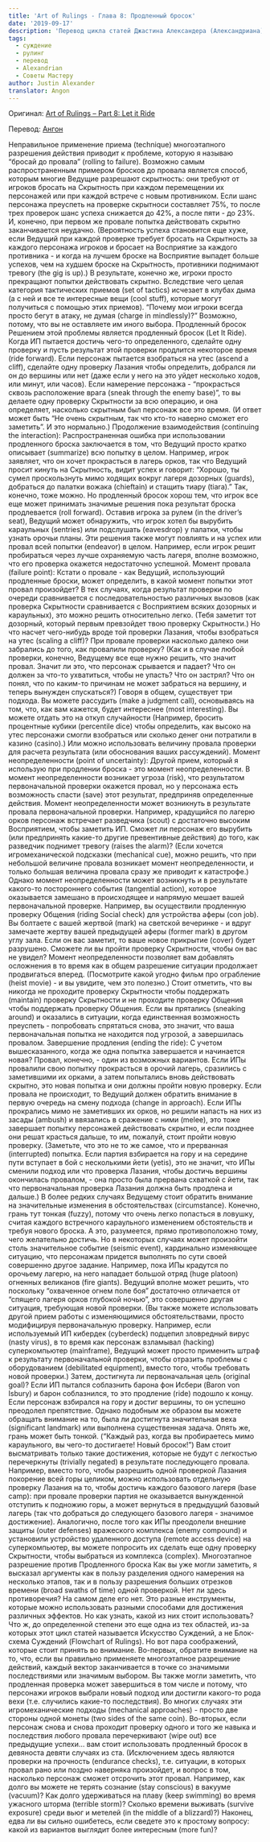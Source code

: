 ```yaml
---
title: 'Art of Rulings - Глава 8: Продленный бросок'
date: '2019-09-17'
description: 'Перевод цикла статей Джастина Александера (Александриана) про искусство вынесения суждений (рулингов) во время вождения НРИ - часть 8'
tags:
  - суждение
  - рулинг
  - перевод
  - Alexandrian
  - Советы Мастеру
author: Justin Alexander
translator: Angon
---
```


Оригинал: [Art of Rulings – Part 8: Let it Ride ](https://thealexandrian.net/wordpress/38313/roleplaying-games/the-art-of-rulings-part-8-let-it-ride)

Перевод: [Ангон](https://docs.google.com/document/d/13Ov9ItJiZ_gUPP08wt-gR3EFPOCTnKBMTXRpaW8nqHQ/edit#)

Неправильное применение приема (technique) многоэтапного разрешения действия приводит к проблеме, которую я называю “бросай до провала” (rolling to failure).
Возможно самым распространенным примером бросков до провала является способ, которым многие Ведущие разрешают скрытность: они требуют от игроков бросать на Скрытность при каждом перемещении их персонажей или при каждой встрече с новым противником. Если шанс персонажа преуспеть на проверке скрытноси составляет 75%, то после трех проверок шанс успеха снижается до 42%, а после пяти - до 23%. И, конечно, при первом же провале попытка действовать скрытно заканчивается неудачно. (Вероятность успеха становится еще хуже, если Ведущий при каждой проверке требует бросать на Скрытность за каждого персонажа игроков и бросает на Восприятие за каждого противника - и когда на лучшем броске на Восприятие выпадет больше успехов, чем на худшем броске на Скрытность, противники поднимают тревогу (the gig is up).)
В результате, конечно же, игроки просто прекращают попытки действовать скрытно. Вследствие чего целая категория тактических приемов (set of tactics) исчезает в клубах дыма (а с ней и все те интересные вещи (cool stuff), которые могут получиться с помощью этих приемов).
“Почему мои игроки всегда просто бегут в атаку, не думая (charge in mindlessly)?”
Возможно, потому, что вы не оставляете им иного выбора.
Продленный бросок
Решением этой проблемы является продленный бросок (Let It Ride).
Когда ИП пытается достичь чего-то определенного, сделайте одну проверку и пусть результат этой проверки продлится некоторое время (ride forward). Если персонаж пытается взобраться на утес (ascend a cliff), сделайте одну проверку Лазания чтобы определить, добрался ли он до вершины или нет (даже если у него на это уйдет несколько ходов, или минут, или часов). Если намерение персонажа - “прокрасться сквозь расположение врага (sneak through the enemy base)”, то вы делаете одну проверку Скрытности за всю операцию, и она определяет, насколько скрытным был персонаж все это время. (И ответ может быть “Не очень скрытным, так что кто-то наверно сможет его заметить”. И это нормально.)
Продолжение взаимодействия (continuing the interaction): Распространенная ошибка при использовании продленного броска заключается в том, что Ведущий просто кратко описывает (summarize) всю попытку в целом. Например, игрок заявляет, что он хочет прокрасться в лагерь орков, так что Ведущий просит кинуть на Скрытность, видит успех и говорит: “Хорошо, ты сумел проскользнуть мимо ходящих вокруг лагеря дозорных (guards), добраться до палатки вожака (chieftain) и стащить тиару (tiara).”
Так, конечно, тоже можно. Но продленный бросок хорош тем, что игрок все еще может принимать значимые решения пока результат броска продлевается (roll forward). Оставив игрока за рулем (in the driver’s seat), Ведущий может обнаружить, что игрок хотел бы вырубить караульных (sentries) или подслушать (eavesdrop) у палатки, чтобы узнать орочьи планы.
Эти решения также могут повлиять и на успех или провал всей попытки (endeavor) в целом. Например, если игрок решит пробираться через лучше охраняемую часть лагеря, вполне возможно, что его проверка окажется недостаточно успешной.
Момент провала (failure point): Кстати о провале - как Ведущий, использующий продленные броски, может определить, в какой момент попытки этот провал произойдет?
В тех случаях, когда результат проверки по очереди сравнивается с последовательностью различных вызовов (как проверка Скрытности сравнивается с Восприятием всяких дозорных и караульных), это можно решить относительно легко. (Тебя заметит тот дозорный, который первым превзойдет твою проверку Скрытности.)
Но что насчет чего-нибудь вроде той проверки Лазания, чтобы взобраться на утес (scaling a cliff)? При провале проверки насколько далеко они забрались до того, как провалили проверку?
(Как и в случае любой проверки, конечно, Ведущему все еще нужно решить, что значит провал. Значит ли это, что персонаж срывается и падает? Что он должен за что-то ухватиться, чтобы не упасть? Что он застрял? Что он понял, что по каким-то причинам не может забраться на вершину, и теперь вынужден спускаться?)
Говоря в общем, существует три подхода. Вы можете рассудить (make a judgment call), основываясь на том, что, как вам кажется, будет интереснее (most interesting). Вы можете отдать это на откуп случайности (Например, бросить процентные кубики (percentile dice) чтобы определить, как высоко на утес персонажи смогли взобраться или сколько денег они потратили в казино (casino).) Или можно использовать величину провала проверки для расчета результата (или обоснования ваших рассуждений).
Момент неопределенности (point of uncertainty): Другой прием, который я использую при продлении броска - это момент неопределенности. В момент неопределенности возникает угроза (risk), что результатом первоначальной проверки окажется провал, но у персонажа есть возможность спасти (save) этот результат, предприняв определенные действия.
Момент неопределенности может возникнуть в результате провала первоначальной проверки. Например, крадущийся по лагерю орков персонаж встречает разведчика (scout) с достаточно высоким Восприятием, чтобы заметить ИП. Сможет ли персонаж его вырубить (или предпринять какие-то другие превентивные действия) до того, как разведчик поднимет тревогу (raises the alarm)? (Если хочется игромеханической подсказки (mechanical cue), можно решить, что при небольшой величине провала возникает момент неопределенности, и только большая величина провала сразу же приводит к катастрофе.)
Однако момент неопределенности может возникнуть и в результате какого-то постороннего события (tangential action), которое оказывается замешано в происходящее и напрямую мешает вашей первоначальной проверке. Например, вы осуществили продленную проверку Общения (riding Social check) для устройства аферы (con job). Вы болтаете с вашей жертвой (mark) на светской вечеринке - и вдруг замечаете жертву вашей предыдущей аферы (former mark) в другом углу зала. Если он вас заметит, то ваше новое прикрытие (cover) будет разрушено. Сможете ли вы пройти проверку Скрытности, чтобы он вас не увидел?
Момент неопределенности позволяет вам добавлять осложнения в то время как в общем разрешение ситуации продолжает продвигаться вперед. (Посмотрите какой угодно фильм про ограбление (heist movie) - и вы увидите, чем это полезно.)
Стоит отметить, что вы никогда не проходите проверку Скрытности чтобы поддержать (maintain) проверку Скрытности и не проходите проверку Общения чтобы поддержать проверку Общения. Если вы прятались (sneaking around) и оказались в ситуации, когда единственная возможность преуспеть - попробовать спрятаться снова, это значит, что ваша первоначальная попытка не находится под угрозой, а завершилась провалом.
Завершение продления (ending the ride): С учетом вышесказанного, когда же одна попытка завершается и начинается новая? Провал, конечно, - один из возможных вариантов. Если ИПы провалили свою попытку прокрасться в орочий лагерь, сразились с заметившими их орками, а затем попытались вновь действовать скрытно, это новая попытка и они должны пройти новую проверку.
Если провала не происходит, то Ведущий должен обратить внимание в первую очередь на смену подхода (change in approach). Если ИПы прокрались мимо не заметивших их орков, но решили напасть на них из засады (ambush) и ввязались в сражение с ними (melee), это тоже завершает попытку персонажей действовать скрытно, и если позднее они решат красться дальше, то им, пожалуй, стоит пройти новую проверку.
(Заметьте, что это не то же самое, что и прерванная (interrupted) попытка. Если партия взбирается на гору и на середине пути вступает в бой с несколькими йети (yetis), это не значит, что ИПы сменили подход или что проверка Лазания, чтобы достичь вершины окончилась провалом, - она просто была прервана схваткой с йети, так что первоначальная проверка Лазания должна быть продлена и дальше.)
В более редких случаях Ведущему стоит обратить внимание на значительные изменения в обстоятельствах (circumstance). Конечно, грань тут тонкая (fuzzy), потому что очень легко попасться в ловушку, считая каждого встречного караульного изменением обстоятельств и требуя нового броска. А это, разумеется, прямо противоположно тому, чего желательно достичь. Но в некоторых случаях может произойти столь значительное событие (seismic event), кардинально изменяющее ситуацию, что персонажам придется выполнять по сути своей совершенно другое задание. Например, пока ИПы крадутся по орочьему лагерю, на него нападает большой отряд (huge platoon) огненных великанов (fire giants). Ведущий вполне может решить, что поскольку “охваченное огнем поле боя” достаточно отличается от “спящего лагеря орков глубокой ночью”, это совершенно другая ситуация, требующая новой проверки.
(Вы также можете использовать другой прием работы с изменяющимися обстоятельствами, просто модифицируя первоначальную проверку. Например, если используемый ИП кибердек (cyberdeck) подцепил зловредный вирус (nasty virus), в то время как персонаж взламывал (hacking) суперкомпьютер (mainframe), Ведущий может просто применить штраф к результату первоначальной проверки, чтобы отразить проблемы с оборудованием (debilitated equipment), вместо того, чтобы требовать новой проверки.)
Затем, достигнута ли первоначальная цель (original goal)? Если ИП пытался соблазнить барона фон Исбери (Baron von Isbury) и барон соблазнился, то это продление (ride) подошло к концу. Если персонаж взбирался на гору и достиг вершины, то он успешно преодолел препятствие.
Однако подобным же образом вы можете обращать внимание на то, была ли достигнута значительная веха (significant landmark) или выполнена существенная задача. Опять же, грань может быть тонкой. (“Каждый раз, когда вы пробираетесь мимо караульного, вы чего-то достигаете! Новый бросок!”) Вам стоит высматривать только такие достижения, которые не будут с легкостью перечеркнуты (trivially negated) в результате последующего провала. Например, вместо того, чтобы разрешить одной проверкой Лазания покорение всей горы целиком, можно использовать отдельную проверку Лазания на то, чтобы достичь каждого базового лагеря (base camp): при провале проверки партия не оказывается вынужденной отступить к подножию горы, а может вернуться в предыдущий базовый лагерь (так что добраться до следующего базового лагеря - значимое достижение).
Аналогично, после того как ИПы преодолели внешние защиты (outer defenses) вражеского комплекса (enemy compound) и установили устройство удаленного доступа (remote access device) на суперкомпьютер, вы можете попросить их сделать еще одну проверку Скрытности, чтобы выбраться из комплекса (complex).
Многоэтапное разрешение против Продленного броска
Как вы уже могли заметить, я высказал аргументы как в пользу разделения одного намерения на несколько этапов, так и в пользу разрешения больших отрезков времени (broad swaths of time) одной проверкой. Нет ли здесь противоречия?
На самом деле его нет. Это разные инструменты, которые можно использовать разными способами для достижения различных эффектов. Но как узнать, какой из них стоит использовать?
Что ж, до определенной степени это еще одна из тех областей, из-за которых этот цикл статей называется Искусство Суждений, а не Блок-схема Суждений (Flowchart of Rulings). Но вот пара соображений, которые стоит принять во внимание.
Во-первых, обратите внимание на то, что, если вы правильно применяете многоэтапное разрешение действий, каждый вектор заканчивается в точке со значимыми последствиями или значимым выбором. Вы также могли заметить, что продленная проверка может завершиться в том числе и потому, что персонажи игроков выбрали новый подход или достигли какого-то рода вехи (т.е. случились какие-то последствия). Во многих случаях эти игромеханические подходы (mechanical approaches) - просто две стороны одной монеты (two sides of the same coin).
Во-вторых, если персонаж снова и снова проходит проверку одного и того же навыка и последствия любого провала перечеркивают (wipe out) все предыдущие успехи… вам стоит использовать продленный бросок в девяноста девяти случаях из ста.
(Исключением здесь являются проверки на прочность (endurance checks), т.е. ситуации, в которых провал рано или поздно наверняка произойдет, и вопрос в том, насколько персонаж сможет отсрочить этот провал. Например, как долго вы можете не терять сознание (stay conscious) в вакууме (vacuum)? Как долго удерживаться на плаву (keep swimming) во время ужасного шторма (terrible storm)? Сколько времени выживать (survive exposure) среди вьюг и метелей (in the middle of a blizzard)?)
Наконец, едва ли вы сильно ошибетесь, если сведете это к простому вопросу: какой из вариантов выглядит более интересным (more fun)?

